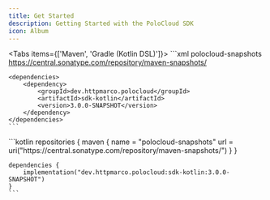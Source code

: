 ```yaml
---
title: Get Started
description: Getting Started with the PoloCloud SDK
icon: Album
---
```



<Tabs items={['Maven', 'Gradle (Kotlin DSL)']}>
  <Tab value="Maven">
    ```xml
    <repositories>
        <repository>
            <id>polocloud-snapshots</id>
            <url>https://central.sonatype.com/repository/maven-snapshots/</url>
        </repository>
    </repositories>

    <dependencies>
        <dependency>
            <groupId>dev.httpmarco.polocloud</groupId>
            <artifactId>sdk-kotlin</artifactId>
            <version>3.0.0-SNAPSHOT</version>
        </dependency>
    </dependencies>
    ```
  </Tab>
  <Tab value="Gradle (Kotlin DSL)">
    ```kotlin
    repositories {
        maven {
            name = "polocloud-snapshots"
            url = uri("https://central.sonatype.com/repository/maven-snapshots/")
        }
    }

    dependencies {
        implementation("dev.httpmarco.polocloud:sdk-kotlin:3.0.0-SNAPSHOT")
    }
    ```
  </Tab>
</Tabs>
